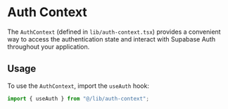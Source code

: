 

# Auth Context

The `AuthContext` (defined in `lib/auth-context.tsx`) provides a convenient way to access the authentication state and interact with Supabase Auth throughout your application.


## Usage

To use the `AuthContext`, import the `useAuth` hook:

```typescript
import { useAuth } from "@/lib/auth-context";